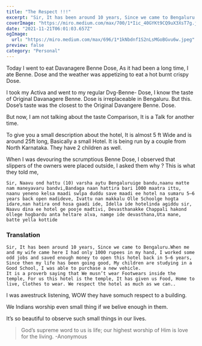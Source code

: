 ```yaml
---
title: "The Respect !!!"
excerpt: "Sir, It has been around 10 years, Since we came to Bengaluru.When me and my wife came here I had only 1000 rupees in my hand, I worked some odd jobs and saved enough money to open this hotel back in 5–6 years, Since then my life has been going good, My children are studying"
coverImage: "https://miro.medium.com/max/700/1*Iic_40GYKt9CQ9uX3XsT7g.jpeg"
date: "2021-11-21T06:01:03.657Z"
ogImage:
  url: "https://miro.medium.com/max/696/1*1kNbdnf1S2nLsMGoBGvu6w.jpeg"
preview: false
category: "Personal"
---
```


Today I went to eat Davanagere Benne Dose, As it had been a long time, I ate Benne. Dose and the weather was appetizing to eat a hot burnt crispy Dose.

I took my Activa and went to my regular Dvg-Benne- Dose, I know the taste of Original Davanagere Benne. Dose is irreplaceable in Bengaluru. But this. Dose’s taste was the closest to the Original Davangere Benne. Dose.

But now, I am not talking about the taste Comparison, It is a Talk for another time.

To give you a small description about the hotel, It is almost 5 ft Wide and is around 25ft long, Basically a small Hotel. It is being run by a couple from North Karnataka. They have 2 children as well.

When I was devouring the scrumptious Benne Dose, I observed that slippers of the owners were placed outside, I asked them why ? This is what they told me,

```
Sir, Naavu ond hattu (10) varsha aytu Bengaluruige bandu,naanu matte nam maneyavaru bandvi,Bandaga naan hattira bari 1000 maatra ittu, naanu yeneno kelsa maadi swlpa duddu save maadi ee hotel na sumaru 5–6 years back open madideve, Ivattu nan makkalu Olle Schoolge hogta idare,nan hatira ond hosa gaadi ide, Idella ide hotelinda agiddu sir, Naavu dina ee hotel ge pooje madtivi, Devasthanakke Chappali hakond ollege hogbardu anta heltare alva, namge ide devasthana,Uta mane, batte yella kottide
```

### Translation
```
Sir, It has been around 10 years, Since we came to Bengaluru.When me and my wife came here I had only 1000 rupees in my hand, I worked some odd jobs and saved enough money to open this hotel back in 5–6 years, Since then my life has been going good, My children are studying in a Good School, I was able to purchase a new vehicle.
It is a proverb saying that We musn’t wear Footwears inside the temple, For us this hotel is the temple, It has given us Food, Home to live, Clothes to wear. We respect the hotel as much as we can..
```
I was awestruck listening, WOW they have somuch respect to a building.

We Indians worship even small thing if we belive enough in them.

It’s so beautiful to observe such small things in our lives.

> God’s supreme word to us is life; our highest worship of Him is love for the living.
>-Anonymous
